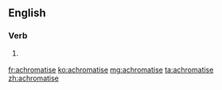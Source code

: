 ==English==

===Verb===
{{en-verb|achromatis|es}}

# {{cx|British spelling|lang=en}} {{alternative spelling of|achromatize}}

[[fr:achromatise]]
[[ko:achromatise]]
[[mg:achromatise]]
[[ta:achromatise]]
[[zh:achromatise]]